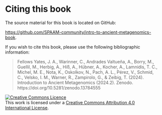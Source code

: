 # Citing this book  {.unnumbered}

The source material for this book is located on GitHub:

[https://github.com/SPAAM-community/intro-to-ancient-metagenomics-book](https://github.com/SPAAM-community/intro-to-ancient-metagenomics-book).

If you wish to cite this book, please use the following bibliographic information:

> Fellows Yates, J. A., Warinner, C., Andrades Valtueña, A., Borry, M., Guellil, M., Herbig, A., Hiß, A., Hübner, A., Kocher, A., Lamnidis, T. C., Michel, M. E., Nota, K., Oskolkov, N., Pach, A. L., Pérez, V., Schmid, C., Velsko, I. M., Warner, R., Zampirolo, G., & Zeibig, T. (2024). Introduction to Ancient Metagenomics (2024.2). Zenodo. https://doi.org/10.5281/zenodo.13784555

<!-- TODO Update Zenodo URL to root DOI before release, after release, switch to correct version after release -->

<a rel="license" href="http://creativecommons.org/licenses/by/4.0/"><img alt="Creative Commons Licence" style="border-width:0" src="https://i.creativecommons.org/l/by/4.0/88x31.png" /></a><br />This work is licensed under a <a rel="license" href="http://creativecommons.org/licenses/by/4.0/">Creative Commons Attribution 4.0 International License</a>.